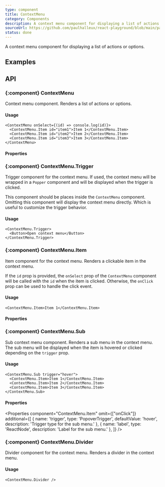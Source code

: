 ```yaml
---
type: component
title: ContextMenu
category: Components
description: A context menu component for displaying a list of actions or options.
sourceUrl: https://github.com/paulhalleux/react-playground/blob/main/packages/playground/src/components/ContextMenu/ContextMenu.tsx
status: done
---
```


A context menu component for displaying a list of actions or options.

## Examples

<Example name="components/General/ContextMenu" />

## API

### \{:component} ContextMenu

Context menu component. Renders a list of actions or options.

#### Usage

```tsx
<ContextMenu onSelect={(id) => console.log(id)}>
  <ContextMenu.Item id="item1">Item 1</ContextMenu.Item>
  <ContextMenu.Item id="item2">Item 2</ContextMenu.Item>
  <ContextMenu.Item id="item3">Item 3</ContextMenu.Item>
</ContextMenu>
```

#### Properties

<Properties component="ContextMenu" />

### \{:component} ContextMenu.Trigger

Trigger component for the context menu. If used, the context menu will be wrapped in a `Popper` component and will be displayed when the trigger is clicked.

This component should be places inside the `ContextMenu` component. Omitting this component will display the context menu directly. Which is useful to customize the trigger behavior.

#### Usage

```tsx
<ContextMenu.Trigger>
  <Button>Open context menu</Button>
</ContextMenu.Trigger>
```

### \{:component} ContextMenu.Item

Item component for the context menu. Renders a clickable item in the context menu.

If the `id` prop is provided, the `onSelect` prop of the `ContextMenu` component will be called with the `id` when the item is clicked.
Otherwise, the `onClick` prop can be used to handle the click event.

#### Usage

```tsx
<ContextMenu.Item>Item 1</ContextMenu.Item>
```

#### Properties

<Properties component="ContextMenu.Item" />

### \{:component} ContextMenu.Sub

Sub context menu component. Renders a sub menu in the context menu. The sub menu will be displayed when the item is hovered or clicked depending on the `trigger` prop.

#### Usage

```tsx
<ContextMenu.Sub trigger="hover">
  <ContextMenu.Item>Item 1</ContextMenu.Item>
  <ContextMenu.Item>Item 2</ContextMenu.Item>
  <ContextMenu.Item>Item 3</ContextMenu.Item>
</ContextMenu.Sub>
```

#### Properties

<Properties component="ContextMenu.Item" omit={["onClick"]} additional={[
  { name: 'trigger', type: 'PopoverTrigger', defaultValue: 'hover', description: 'Trigger type for the sub menu.' },
  { name: 'label', type: 'ReactNode', description: 'Label for the sub menu.' },
]} />

### \{:component} ContextMenu.Divider

Divider component for the context menu. Renders a divider in the context menu.

#### Usage

```tsx
<ContextMenu.Divider />
```